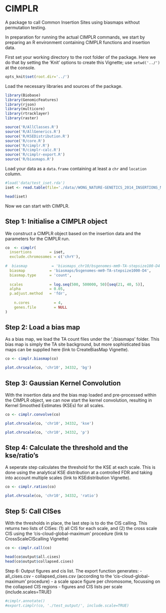 CIMPLR
========================================================

A package to call Common Insertion Sites using biasmaps without permutation testing.

In preparation for running the actual CIMPLR commands, we start by preparing an R environment containing CIMPLR functions and insertion data.

First set your working directory to the root folder of the package. Here we do that by setting the 'Knit' options to create this Vignette; use `setwd('../')` at the console.

```r
opts_knit$set(root.dir='../')
```

Load the necessary libraries and sources of the package.

```r

library(Biobase)
library(GenomicFeatures)
library(rjson)
library(multicore)
library(rtracklayer)
library(raster)

source('R/AllClasses.R')
source('R/AllGenerics.R')
source('R/KSEDistribution.R')
source('R/core.R')
source('R/cimplr.R')
source('R/cimplr-calc.R')
source('R/cimplr-export.R')
source('R/biasmaps.R')
```

Load your data as a `data.frame` containing at least a `chr` and `location` column.

```r
#load('data/test_iset.rda')
iset <- read.table(file='./data//WONG_NATURE-GENETICS_2014_INSERTIONS_MM10_FILTERED_BY_CONTROLS.cimpl', sep="\t", header=TRUE)

head(iset)
```



Now we can start with CIMPLR.


Step 1: Initialise a CIMPLR object
-------------------------

We construct a CIMPLR object based on the insertion data and the parameters for the CIMPLR run.

```r
co  <- cimplr(
  insertions        = iset,
  exclude.chromosomes = c('chrY'),
  
#  biasmap           = 'biasmaps_chr10/bsgenomes-mm9-TA-stepsize100-D4',
  biasmap           = 'biasmaps/bsgenomes-mm9-TA-stepsize1000-D4',
  biasmap.type      = 'count',
  
  scales            = log.seq(500, 500000, 50)[seq(21, 40, 5)],
  alpha             = 0.05,
  p.adjust.method   = 'fdr',
  
	n.cores           = 4,
	genes.file        = NULL
)
```


Step 2: Load a bias map
-------------------------

As a bias map, we load the TA count files under the './biasmaps' folder. This bias map is simply the TA site background, but more sophisticated bias maps can be supplied here (link to CreateBiasMap Vignette).

```r
co <- cimplr.biasmap(co)
```


```r
plot.chrscale(co, 'chr10', 34332, 'bg')
```


Step 3: Gaussian Kernel Convolution
-------------------------

With the insertion data and the bias map loaded and pre-processed within the CIMPLR object, we can now start the kernel convolution, resulting in Kernel Smoothed Estimates (KSEs) for all scales.
```r
co <- cimplr.convolve(co)
```

```r
plot.chrscale(co, 'chr10', 34332, 'kse')
```

```r
plot.chrscale(co, 'chr10', 34332, 'p')
```


Step 4: Calculate the threshold and the kse/ratio's
-------------------------

A seperate step calculates the threshold for the KSE at each scale. This is done using the analytical KSE distribution at a controlled FDR and taking into account multiple scales (link to KSEdistribution Vignette).
```r
co <- cimplr.ratios(co)
```

```r
plot.chrscale(co, 'chr10', 34332, 'ratio')
```



Step 5: Call CISes
-------------------------

With the thresholds in place, the last step is to do the CIS calling. This returns two lists of CISes: (1) all CIS for each scale, and (2) the cross scale CIS using the 'cis-cloud-global-maximum' procedure (link to CrossScaleCIScalling Vignette)

```r
co <- cimplr.call(co)

head(co$output$all.cises)
head(co$output$collapsed.cises)
```



Step 6: Output figures and cis list. The export function generates:
- all_cises.csv
- collapsed_cises.csv (according to the 'cis-cloud-global-maximum' procedure)
- a scale space figure per chromosome, focussing on the collapsed CIS regions
- figures and CIS lists per scale (include.scales=TRUE)


```r
#cimplr.annotate()
#export.cimplr(co, './test_output/', include.scale=TRUE)
```



